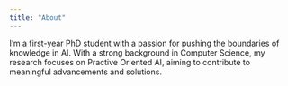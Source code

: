 ```yaml
---
title: "About"
---
```


I'm a first-year PhD student with a passion for pushing the boundaries of knowledge in AI. With a strong background in Computer Science, my research focuses on Practive Oriented AI, aiming to contribute to meaningful advancements and solutions.
